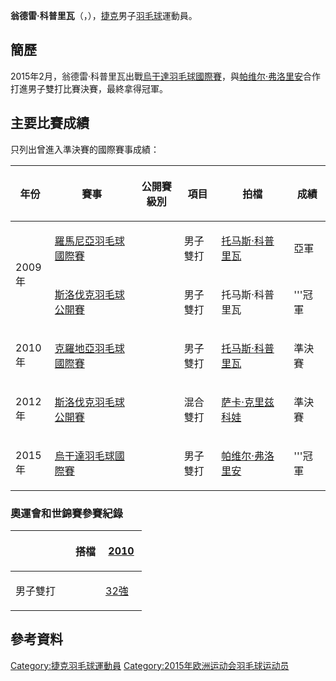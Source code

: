 {{noteTA|G1=Badminton}}
{{Infobox 羽球選手
| playername              = 翁德雷·科普里瓦<br/>{{lang|cs|Ondřej Kopřiva}}
| image                   = 
| size                    = 
| caption                 = 
| birth_name              = 
| date_of_birth           = {{birth_date_and_age|1988|5|24}}
| place_of_birth          = 
| height                  = 
| weight                  = 
| event                   = 男子雙打、混合雙打
| country                 = {{CZE}}
| years_started           = 
| handedness              = 
| coach                   = 
| highest_ranking         = 第61位（男雙-[[Tomas_Kopřiva|科普里瓦]]）
| date_of_highest_ranking = 2010年6月24日<ref name="ranking">[http://bwfcontent.tournamentsoftware.com/ranking/player.aspx?id=10213&player=108732 BWF World Ranking - Ranking of Ondrej KOPRIVA (54462)]{{en}}</ref>
| current_ranking         = 第175位（男雙-[[帕维尔·弗洛里安|弗洛里安]]）<br/>第334位（混雙-[[凯特琳娜·托马洛娃|托马洛娃]]）
| date_of_current_ranking = 2015年11月26日<ref>[http://bwfcontent.tournamentsoftware.com/ranking/category.aspx?id=10213&category=474 BWF World Ranking - BWF世界排名榜 (11/26/2015) - Men's doubles] {{Wayback|url=http://bwfcontent.tournamentsoftware.com/ranking/category.aspx?id=10213&category=474 |date=20181001162505 }}{{en}}</ref><ref>[http://bwfcontent.tournamentsoftware.com/ranking/category.aspx?id=10213&category=476 BWF World Ranking - BWF世界排名榜 (11/26/2015) - Mixed doubles]{{en}}</ref>
| played                  = 27勝–47負（男單）<br/>54勝–87負（男雙）<br/>12勝–28負（混雙）
| titles                  = 
| bwf_profile             = 8EAE9EA4-CEAC-42B2-8918-FE60E5B3891F
| bwf_id                  = 54462
| updated                 = 2015年12月2日
}}
{{MedalTableTop}}
{{MedalSport | 男子[[羽毛球|羽毛球]]}}
{{MedalCountry | {{CZE}}}}
{{MedalBottom}}
'''翁德雷·科普里瓦'''（{{lang-cs|'''Ondřej Kopřiva'''}}，{{bd|1988年|5月24日|}}），[[捷克|捷克]]男子[[羽毛球|羽毛球]]運動員。

==簡歷==
2015年2月，翁德雷·科普里瓦出戰[[2015年烏干達羽毛球國際賽|烏干達羽毛球國際賽]]，與[[帕维尔·弗洛里安|帕维尔·弗洛里安]]合作打進男子雙打比賽決賽，最終拿得冠軍。

==主要比賽成績==
只列出曾進入準決賽的國際賽事成績：
{| class=wikitable style="text-align:center; font-size:small;" 
!width="50"|年份
!width="180"|賽事
!width="80"|公開賽級別
!width="60"|項目
!width="150"|拍檔
!width="50"|成績
|-
!rowspan="2"|2009年
|[[2009年羅馬尼亞羽毛球國際賽|羅馬尼亞羽毛球國際賽]]
|{{BWFIS}}
|男子雙打
|[[托马斯·科普里瓦|托马斯·科普里瓦]]
|bgcolor="silver"|亞軍
|-
|[[2009年斯洛伐克羽毛球公開賽|斯洛伐克羽毛球公開賽]]
|{{BWFFS}}
|男子雙打
|托马斯·科普里瓦
|bgcolor="gold"|'''冠軍
|-
!rowspan="1"|2010年
|[[2010年克羅地亞羽毛球國際賽|克羅地亞羽毛球國際賽]]
|{{BWFIS}}
|男子雙打
|[[托马斯·科普里瓦|托马斯·科普里瓦]]
|bgcolor="#b8860b"|準決賽
|-
!rowspan="1"|2012年
|[[2012年斯洛伐克羽毛球公開賽|斯洛伐克羽毛球公開賽]]
|{{BWFFS}}
|混合雙打
|[[萨卡·克里兹科娃|萨卡·克里兹科娃]]
|bgcolor="#b8860b"|準決賽
|-
!rowspan="1"|2015年
|[[2015年烏干達羽毛球國際賽|烏干達羽毛球國際賽]]
|{{BWFIS}}
|男子雙打
|[[帕维尔·弗洛里安|帕维尔·弗洛里安]]
|bgcolor="gold"|'''冠軍
|}
{{BWF賽事級別索引}}

===奧運會和世錦賽參賽紀錄===
{| class=wikitable style="text-align:center; font-size:small;" 
!
!搭檔
!width="50"|[[2010年世界羽毛球錦標賽|2010]]
|-
!width="80"|男子雙打
|align="left"|{{nowrap|[[托马斯·科普里瓦|托马斯·科普里瓦]]}}
|[[2010年世界羽毛球錦標賽男子雙打項目|32強]]
|}

==參考資料==
{{Reflist}}

{{DEFAULTSORT:Kopřiva, Ondřej}}
[[Category:捷克羽毛球運動員|Category:捷克羽毛球運動員]]
[[Category:2015年欧洲运动会羽毛球运动员|Category:2015年欧洲运动会羽毛球运动员]]